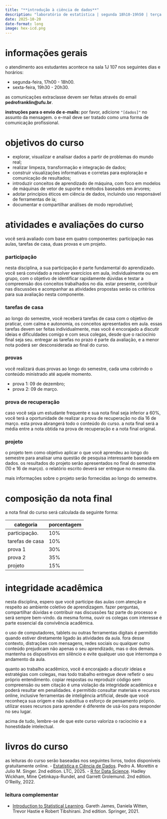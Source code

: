 ```yaml
---
title: "**introdução à ciência de dados**"
description: "laboratório de estatística | segunda 18h10-19h50 | terça 20h50-22h30"
date: 2025-10-20
date-format: long
image: hex-icd.png
---
```


# informações gerais

o atendimento aos estudantes acontece na sala 1J 107 nos seguintes dias e horários:

-   segunda-feira, 17h00 - 18h00.
-   sexta-feira, 19h30 - 20h30.

as comunicações extraclasse devem ser feitas através do email **pedrofranklin@ufu.br**.

**instruções para o envio de e-mails:** por favor, adicione `"[dados]"` no assunto da mensagem. o e-mail deve ser tratado como uma forma de comunicação profissional.

# objetivos do curso

-  explorar, visualizar e analisar dados a partir de problemas do mundo real;
-  realizar limpeza, transformação e integração de dados;
-  construir visualizações informativas e corretas para exploração e comunicação de resultados;
-  introduzir conceitos de aprendizado de máquina, com foco em modelos de máquinas de vetor de suporte e métodos baseados em árvores;
-  adotar princípios éticos em ciência de dados, incluindo uso responsável de ferramentas de ia;
-  documentar e compartilhar análises de modo reprodutível;

# atividades e avaliações do curso

você será avaliado com base em quatro componentes: participação nas aulas, tarefas de casa, duas provas e um projeto.

### participação

nesta disciplina, a sua participação é parte fundamental do aprendizado. você será convidado a resolver exercícios em aula, individualmente ou em grupo, com o objetivo de identificar rapidamente dúvidas e testar a compreensão dos conceitos trabalhados no dia. estar presente, contribuir nas discussões e acompanhar as atividades propostas serão os critérios para sua avaliação nesta componente.

### tarefas de casa

ao longo do semestre, você receberá tarefas de casa com o objetivo de praticar, com calma e autonomia, os conceitos apresentados em aula. essas tarefas devem ser feitas individualmente, mas você é encorajado a discutir ideias e dificuldades comigo e com seus colegas, desde que o raciocínio final seja seu. entregar as tarefas no prazo é parte da avaliação, e a menor nota poderá ser desconsiderada ao final do curso.

### provas

você realizará duas provas ao longo do semestre, cada uma cobrindo o conteúdo ministrado até aquele momento.

-  prova 1: 09 de dezembro;
-  prova 2: 09 de março.

### prova de recuperação

caso você seja um estudante frequente e sua nota final seja inferior a 60%, você terá a oportunidade de realizar a prova de recuperação no dia 16 de março. esta prova abrangerá todo o conteúdo do curso. a nota final será a média entre a nota obtida na prova de recuperação e a nota final original.

### projeto

o projeto tem como objetivo aplicar o que você aprendeu ao longo do semestre para analisar uma questão de pesquisa interessante baseada em dados. os resultados do projeto serão apresentados no final do semestre (10 e 16 de março). o relatório escrito deverá ser entregue no mesmo dia.

mais informações sobre o projeto serão fornecidas ao longo do semestre.

# composição da nota final

a nota final do curso será calculada da seguinte forma:

::: {style="margin-left: auto; margin-right: auto;"}
| categoria                | porcentagem |
|--------------------------|-------------|
| participação.            | 10%         |
| tarefas de casa          | 10%         |
| prova 1                  | 30%         |
| prova 2                  | 35%         |
| projeto                  | 15%         |
:::

# integridade acadêmica

nesta disciplina, espero que você participe das aulas com atenção e respeito ao ambiente coletivo de aprendizagem. fazer perguntas, compartilhar dúvidas e contribuir nas discussões faz parte do processo e será sempre bem-vindo. da mesma forma, ouvir os colegas com interesse é parte essencial da convivência acadêmica.

o uso de computadores, tablets ou outras ferramentas digitais é permitido quando estiver diretamente ligado às atividades da aula. fora desse contexto, distrações com mensagens, redes sociais ou qualquer outro conteúdo prejudicam não apenas o seu aprendizado, mas o dos demais. mantenha os dispositivos em silêncio e evite qualquer uso que interrompa o andamento da aula.

quanto ao trabalho acadêmico, você é encorajado a discutir ideias e estratégias com colegas, mas todo trabalho entregue deve refletir o seu próprio entendimento. copiar respostas ou reproduzir código sem compreensão ou sem citação é uma violação da integridade acadêmica e poderá resultar em penalidades. é permitido consultar materiais e recursos online, inclusive ferramentas de inteligência artificial, desde que você reconheça sua origem e não substitua o esforço de pensamento próprio. utilizar esses recursos para aprender é diferente de usá-los para responder no seu lugar.

acima de tudo, lembre-se de que este curso valoriza o raciocínio e a honestidade intelectual. 

# livros do curso

as leituras do curso serão baseadas nos seguintes livros, todos disponíveis gratuitamente online.
-  [Estatística e Ciência de Dados](https://www.ime.usp.br/~pam/cdadosf3.pdf). Pedro A. Morettin e Julio M. Singer. 2nd edition. LTC, 2025.
- [R for Data Science](https://pt.r4ds.hadley.nz/). Hadley Wickham, Mine Çetinkaya-Rundel, and Garrett Grolemund. 2nd edition. O’Reilly, 2022.  

### leitura complementar

-  [Introduction to Statistical Learning](https://www.statlearning.com/). Gareth James, Daniela Witten, Trevor Hastie e Robert Tibshirani. 2nd edition. Springer, 2021.
